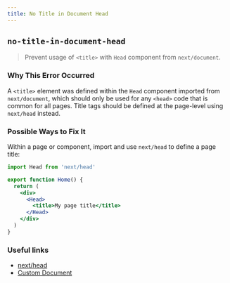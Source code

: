 ```yaml
---
title: No Title in Document Head
---
```


## `no-title-in-document-head`

> Prevent usage of `<title>` with `Head` component from `next/document`.

### Why This Error Occurred

A `<title>` element was defined within the `Head` component imported from `next/document`, which should only be used for any `<head>` code that is common for all pages. Title tags should be defined at the page-level using `next/head` instead.

### Possible Ways to Fix It

Within a page or component, import and use `next/head` to define a page title:

```jsx filename="pages/index.js"
import Head from 'next/head'

export function Home() {
  return (
    <div>
      <Head>
        <title>My page title</title>
      </Head>
    </div>
  )
}
```

### Useful links

- [next/head](/docs/pages/api-reference/components/head)
- [Custom Document](/docs/pages/building-your-application/routing/custom-document)
